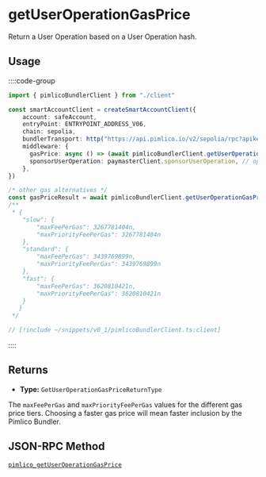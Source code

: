 
<VersionWarning version="0.1" />

# getUserOperationGasPrice

Return a User Operation based on a User Operation hash.

## Usage

::::code-group

```ts [example.ts]
import { pimlicoBundlerClient } from "./client"

const smartAccountClient = createSmartAccountClient({
    account: safeAccount,
    entryPoint: ENTRYPOINT_ADDRESS_V06,
    chain: sepolia,
    bundlerTransport: http("https://api.pimlico.io/v2/sepolia/rpc?apikey=API_KEY"),
    middleware: {
      gasPrice: async () => (await pimlicoBundlerClient.getUserOperationGasPrice()).fast, // use pimlico bundler to get gas prices, if using pimlico
      sponsorUserOperation: paymasterClient.sponsorUserOperation, // optional
    },
})

/* other gas alternatives */
const gasPriceResult = await pimlicoBundlerClient.getUserOperationGasPrice()
/**
 * {
    "slow": {
        "maxFeePerGas": 3267781404n,
        "maxPriorityFeePerGas": 3267781404n
    },
    "standard": {
        "maxFeePerGas": 3439769899n,
        "maxPriorityFeePerGas": 3439769899n
    },
    "fast": {
        "maxFeePerGas": 3620810421n,
        "maxPriorityFeePerGas": 3620810421n
    }
   }
 */
```

```ts [client.ts]
// [!include ~/snippets/v0_1/pimlicoBundlerClient.ts:client]
```

::::

## Returns

- **Type:** `GetUserOperationGasPriceReturnType`

The `maxFeePerGas` and `maxPriorityFeePerGas` values for the different gas price tiers. Choosing a faster gas price will mean faster inclusion by the Pimlico Bundler.

## JSON-RPC Method

[`pimlico_getUserOperationGasPrice`](/infra/bundler/endpoints/pimlico_getUserOperationGasPrice)
